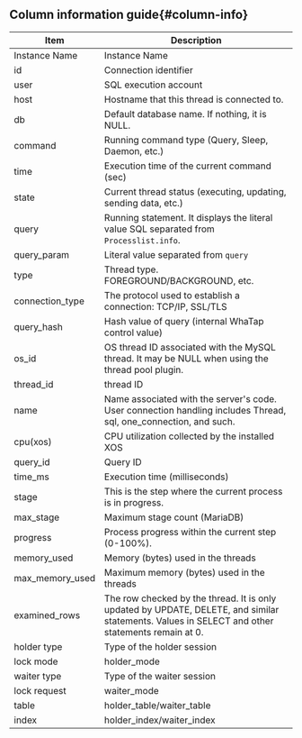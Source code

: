 ## Column information guide{#column-info}

| Item                        | Description                                                                                                                                     |
| --------------------------- | ----------------------------------------------------------------------------------------------------------------------------------------------- |
| Instance Name               | Instance Name                                                                                                                                   |
| id                          | Connection identifier                                                                                                                           |
| user                        | SQL execution account                                                                                                                           |
| host                        | Hostname that this thread is connected to.                                                                                                      |
| db                          | Default database name. If nothing, it is NULL.                                                                                                  |
| command                     | Running command type (Query, Sleep, Daemon, etc.)                                                                            |
| time                        | Execution time of the current command (sec)                                                                                  |
| state                       | Current thread status (executing, updating, sending data, etc.)                                                              |
| query                       | Running statement. It displays the literal value SQL separated from `Processlist.info`.                                                         |
| query_param                 | Literal value separated from `query`                                                                                                            |
| type                        | Thread type. FOREGROUND/BACKGROUND, etc.                                                                                                        |
| connection_type             | The protocol used to establish a connection: TCP/IP, SSL/TLS                                                                                    |
| query_hash                  | Hash value of query (internal WhaTap control value)                                                                          |
| os_id                       | OS thread ID associated with the MySQL thread. It may be NULL when using the thread pool plugin.                                                |
| thread_id                   | thread ID                                                                                                                                       |
| name                        | Name associated with the server's code. User connection handling includes Thread, sql, one_connection, and such.                                |
| cpu(xos) | CPU utilization collected by the installed XOS                                                                                                  |
| query_id                    | Query ID                                                                                                                                        |
| time_ms                     | Execution time (milliseconds)                                                                                                |
| stage                       | This is the step where the current process is in progress.                                                                                      |
| max_stage                   | Maximum stage count (MariaDB)                                                                                                |
| progress                    | Process progress within the current step (0-100%).                                                                           |
| memory_used                 | Memory (bytes) used in the threads                                                                                           |
| max_memory_used             | Maximum memory (bytes) used in the threads                                                                                   |
| examined_rows               | The row checked by the thread. It is only updated by UPDATE, DELETE, and similar statements. Values in SELECT and other statements remain at 0. |
| holder type                 | Type of the holder session                                                                                                                      |
| lock mode                   | holder_mode                                                                                                                                     |
| waiter type                 | Type of the waiter session                                                                                                                      |
| lock request                | waiter_mode                                                                                                                                     |
| table                       | holder_table/waiter_table                                                                                                                       |
| index                       | holder_index/waiter_index                                                                                                                       |
